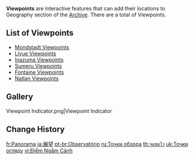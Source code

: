 {{CustomTabs
|tab1 = Overview
|tab2 = Gallery
}}
{{Terminology Infobox
|image = Icon Archive Geography.png
|type  = Game Systems
|type2 = Archive Categories
}}
'''Viewpoints''' are interactive features that can add their locations to Geography section of the [[Archive]]. There are a total of {{Category Total|Viewpoints|nottitle=Viewpoint}} Viewpoints.

==List of Viewpoints==
* [[Viewpoint/Mondstadt|Mondstadt Viewpoints]]
* [[Viewpoint/Liyue|Liyue Viewpoints]]
* [[Viewpoint/Inazuma|Inazuma Viewpoints]]
* [[Viewpoint/Sumeru|Sumeru Viewpoints]]
* [[Viewpoint/Fontaine|Fontaine Viewpoints]]
* [[Viewpoint/Natlan|Natlan Viewpoints]]

==Gallery==
<gallery>
Viewpoint Indicator.png|Viewpoint Indicator
</gallery>

==Change History==
{{Change History|1.1}}

[[Category:Viewpoints| ]]

[[fr:Panorama]]
[[ja:展望]]
[[pt-br:Observatório]]
[[ru:Точки обзора]]
[[th:จุดชมวิว]]
[[uk:Точки огляду]]
[[vi:Điểm Ngắm Cảnh]]